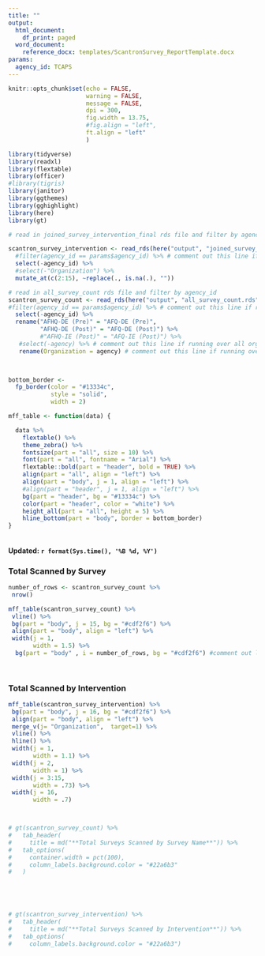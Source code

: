 ```yaml
---
title: ""
output:
  html_document:
    df_print: paged
  word_document:
    reference_docx: templates/ScantronSurvey_ReportTemplate.docx
params:
  agency_id: TCAPS
---
```


```r
knitr::opts_chunk$set(echo = FALSE,
                      warning = FALSE,
                      message = FALSE,
                      dpi = 300,
                      fig.width = 13.75,
                      #fig.align = "left",
                      ft.align = "left"
                      )
```


```r
library(tidyverse)
library(readxl)
library(flextable)
library(officer)
#library(tigris)
library(janitor)
library(ggthemes)
library(gghighlight)
library(here)
library(gt)

```


```r

# read in joined_survey_intervention_final rds file and filter by agency_id

scantron_survey_intervention <- read_rds(here("output", "joined_survey_intervention_final.rds")) %>%
  #filter(agency_id == params$agency_id) %>% # comment out this line if running rmarkdown rpt over all
  select(-agency_id) %>%
  #select(-"Organization") %>%
  mutate_at(c(2:15), ~replace(., is.na(.), "")) 

# read in all_survey_count rds file and filter by agency_id
scantron_survey_count <- read_rds(here("output", "all_survey_count.rds")) %>%
#filter(agency_id == params$agency_id) %>% # comment out this line if running rmarkdown rpt over all
  select(-agency_id) %>%
  rename("AFHQ-DE (Pre)" = "AFQ-DE (Pre)",
         "AFHQ-DE (Post)" = "AFQ-DE (Post)") %>%
         #"AFHQ-IE (Post)" = "AFQ-IE (Post)") %>%  
   #select(-agency) %>% # comment out this line if running over all orgs
   rename(Organization = agency) # comment out this line if running over just one org
  



```


```r
bottom_border <-
  fp_border(color = "#13334c",
            style = "solid",
            width = 2)

mff_table <- function(data) {

  data %>%
    flextable() %>%
    theme_zebra() %>%
    fontsize(part = "all", size = 10) %>%
    font(part = "all", fontname = "Arial") %>%
    flextable::bold(part = "header", bold = TRUE) %>%
    align(part = "all", align = "left") %>%
    align(part = "body", j = 1, align = "left") %>%
    #align(part = "header", j = 1, align = "left") %>%
    bg(part = "header", bg = "#13334c") %>%
    color(part = "header", color = "white") %>%
    height_all(part = "all", height = 5) %>%
    hline_bottom(part = "body", border = bottom_border) 
}



```
#### Updated: `r format(Sys.time(), '%B %d, %Y')`

### Total Scanned by Survey
```r
number_of_rows <- scantron_survey_count %>%
 nrow()

mff_table(scantron_survey_count) %>%
 vline() %>%
 bg(part = "body", j = 15, bg = "#cdf2f6") %>%
 align(part = "body", align = "left") %>%
 width(j = 1,
       width = 1.5) %>%
  bg(part = "body" , i = number_of_rows, bg = "#cdf2f6") #comment out line if running org-specific report
  
  
```
### Total Scanned by Intervention
```r
mff_table(scantron_survey_intervention) %>%
 bg(part = "body", j = 16, bg = "#cdf2f6") %>%
 align(part = "body", align = "left") %>%
 merge_v(j= "Organization",  target=1) %>%
 vline() %>%
 hline() %>%
 width(j = 1,
       width = 1.1) %>%
 width(j = 2,
       width = 1) %>%
 width(j = 3:15,
       width = .73) %>%
 width(j = 16,
       width = .7) 




```
 
```r

# gt(scantron_survey_count) %>%
#   tab_header(
#     title = md("**Total Surveys Scanned by Survey Name**")) %>%
#   tab_options(
#     container.width = pct(100),
#     column_labels.background.color = "#22a6b3"
#   )



  
```

  
```r

# gt(scantron_survey_intervention) %>%
#   tab_header(
#     title = md("**Total Surveys Scanned by Intervention**")) %>%
#   tab_options(
#     column_labels.background.color = "#22a6b3") 
  
  

```



